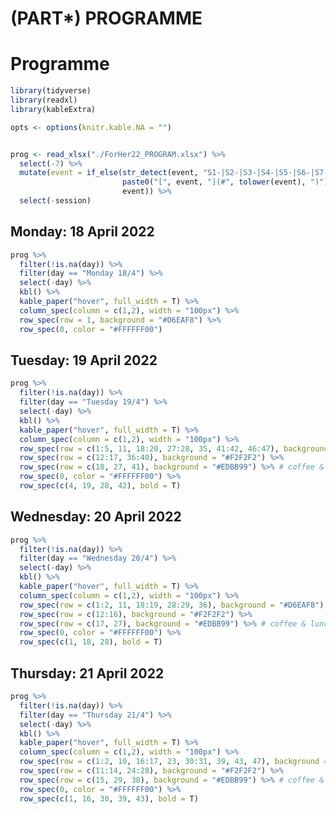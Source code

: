 # (PART\*) PROGRAMME {-}

# Programme {.unnumbered}

```r

library(tidyverse)
library(readxl)
library(kableExtra)

opts <- options(knitr.kable.NA = "")


prog <- read_xlsx("./ForHer22_PROGRAM.xlsx") %>%
  select(-7) %>%
  mutate(event = if_else(str_detect(event, "S1-|S2-|S3-|S4-|S5-|S6-|S7-|S8-"),
                         paste0("[", event, "](#", tolower(event), ")"),
                         event)) %>% 
  select(-session)

```

## Monday: 18 April 2022 {.unnumbered}


```r
prog %>% 
  filter(!is.na(day)) %>%
  filter(day == "Monday 18/4") %>% 
  select(-day) %>% 
  kbl() %>%
  kable_paper("hover", full_width = T) %>%
  column_spec(column = c(1,2), width = "100px") %>% 
  row_spec(row = 1, background = "#D6EAF8") %>% 
  row_spec(0, color = "#FFFFFF00")

```


## Tuesday: 19 April 2022 {.unnumbered}

```r

prog %>%
  filter(!is.na(day)) %>%
  filter(day == "Tuesday 19/4") %>%
  select(-day) %>%
  kbl() %>%
  kable_paper("hover", full_width = T) %>%
  column_spec(column = c(1,2), width = "100px") %>%
  row_spec(row = c(1:5, 11, 18:20, 27:28, 35, 41:42, 46:47), background = "#D6EAF8") %>%
  row_spec(row = c(12:17, 36:40), background = "#F2F2F2") %>% 
  row_spec(row = c(18, 27, 41), background = "#EDBB99") %>% # coffee & lunch
  row_spec(0, color = "#FFFFFF00") %>% 
  row_spec(c(4, 19, 28, 42), bold = T)


```


## Wednesday: 20 April 2022 {.unnumbered}

```r

prog %>% 
  filter(!is.na(day)) %>%
  filter(day == "Wednesday 20/4") %>% 
  select(-day) %>% 
  kbl() %>%
  kable_paper("hover", full_width = T) %>% 
  column_spec(column = c(1,2), width = "100px") %>% 
  row_spec(row = c(1:2, 11, 18:19, 28:29, 36), background = "#D6EAF8") %>% 
  row_spec(row = c(12:16), background = "#F2F2F2") %>% 
  row_spec(row = c(17, 27), background = "#EDBB99") %>% # coffee & lunch
  row_spec(0, color = "#FFFFFF00") %>% 
  row_spec(c(1, 18, 28), bold = T)


```


## Thursday: 21 April 2022 {.unnumbered}

```r

prog %>% 
  filter(!is.na(day)) %>%
  filter(day == "Thursday 21/4") %>%
  select(-day) %>% 
  kbl() %>%
  kable_paper("hover", full_width = T) %>% 
  column_spec(column = c(1,2), width = "100px") %>% 
  row_spec(row = c(1:2, 10, 16:17, 23, 30:31, 39, 43, 47), background = "#D6EAF8") %>% 
  row_spec(row = c(11:14, 24:28), background = "#F2F2F2") %>% 
  row_spec(row = c(15, 29, 38), background = "#EDBB99") %>% # coffee & lunch
  row_spec(0, color = "#FFFFFF00") %>% 
  row_spec(c(1, 16, 30, 39, 43), bold = T)

```

